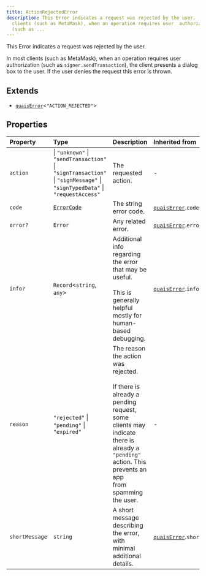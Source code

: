 ```yaml
---
title: ActionRejectedError
description: This Error indicates a request was rejected by the user.   In most
  clients (such as MetaMask), when an operation requires user  authorization
  (such as ...
---
```


This Error indicates a request was rejected by the user.

 In most clients (such as MetaMask), when an operation requires user
 authorization (such as `signer.sendTransaction`), the client
 presents a dialog box to the user. If the user denies the request
 this error is thrown.

## Extends

- [`quaisError`](/content/interfaces/quaisError.mdx)\<`"ACTION_REJECTED"`\>

## Properties

| Property | Type | Description | Inherited from |
| :------ | :------ | :------ | :------ |
| `action` |  \| `"unknown"` \| `"sendTransaction"` \| `"signTransaction"` \| `"signMessage"` \| `"signTypedData"` \| `"requestAccess"` | The requested action. | - |
| `code` | [`ErrorCode`](/content/type-aliases/ErrorCode.mdx) | The string error code. | [`quaisError`](/content/interfaces/quaisError.mdx).`code` |
| `error?` | `Error` | Any related error. | [`quaisError`](/content/interfaces/quaisError.mdx).`error` |
| `info?` | `Record`\<`string`, `any`\> | Additional info regarding the error that may be useful.<br /><br /> This is generally helpful mostly for human-based debugging. | [`quaisError`](/content/interfaces/quaisError.mdx).`info` |
| `reason` | `"rejected"` \| `"pending"` \| `"expired"` | The reason the action was rejected.<br /><br /> If there is already a pending request, some clients may indicate<br /> there is already a `"pending"` action. This prevents an app<br /> from spamming the user. | - |
| `shortMessage` | `string` | A short message describing the error, with minimal additional<br /> details. | [`quaisError`](/content/interfaces/quaisError.mdx).`shortMessage` |

